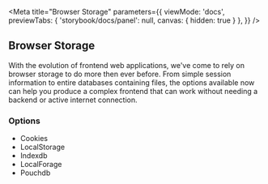 
<Meta 
  title="Browser Storage" 
  parameters={{
    viewMode: 'docs',
    previewTabs: { 'storybook/docs/panel': null, canvas: { hidden: true } },
  }}
/>

## Browser Storage 

With the evolution of frontend web applications, we've come to rely on browser storage to do more then ever before. From simple session 
information to entire databases containing files, the options available now can help you produce a complex frontend that can work 
without needing a backend or active internet connection.

### Options

* Cookies
* LocalStorage
* Indexdb
* LocalForage
* Pouchdb


